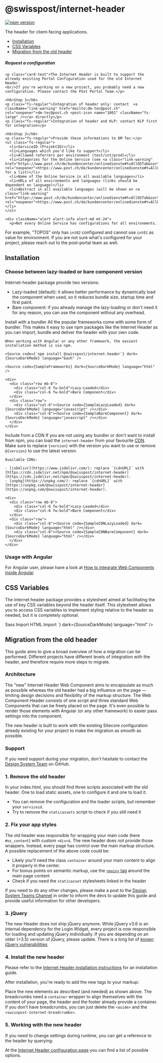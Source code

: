 
<Meta of={GettingStartedStories} />

# @swisspost/internet-header

[![npm version](https://badge.fury.io/js/@swisspost%2Finternet-header.svg)](https://badge.fury.io/js/@swisspost%2Finternet-header)

The header for client-facing applications.

<ul>
  <li><a href="#installation" target="_self">Installation</a></li>
  <li><a href="#css-variables" target="_self">CSS Variables</a></li>
  <li><a href="#migration-from-the-old-header" target="_self">Migration from the old header</a></li>
</ul>

<div class="card my-40">
  <div class="card-body">
    <h5 class="card-title">Request a configuration</h5>

    <p class="card-text">The Internet Header is built to support the already existing Portal Configuration used for the old Internet Header.
    <br/>If you're working on a new project, you probably need a new configuration. Please contact the Post Portal Team.</p>

    <h6>Step 1</h6>
    <p class="fs-regular">Integration of header only: contact  <a className="link-warning" href="mailto:dm-tec@post.ch" rel="noopener">dm-tec@post.ch <post-icon name="1001" className="fs-large" /></a> directly</p>
    <p class="fs-regular">Integration of header and KLP: contact KLP first for integration</p>

    <h6>Step 2</h6>
    <p class="fs-regular">Provide these informations to DM Tec:</p>
    <ul class="fs-regular">
      <li>ServiceID (ProjektID)</li>
      <li>Languages which you'd like to support</li>
      <li>Allowed referrers per environment (test/int/prod)</li>
      <li>Categories for the Online Service (see <a class="link-warning" href="https://www.post.ch/de/kundencenter/onlinedienste#t=AllOSTab&sort=%40servicez32xname%20ascending" rel="noopener">https://www.post.ch/de/kundencenter/onlinedienste#t=AllOSTab&sort=%40servicez32xname%20ascending</a> for a list)</li>
      <li>Name of the Online Service in all available languages</li>
      <li>URLs of all environments and languages (links should be dependent on language)</li>
      <li>Abstract in all available languages (will be shown on <a class="link-warning" href="https://www.post.ch/de/kundencenter/onlinedienste#t=AllOSTab&sort=%40servicez32xname%20ascending" rel="noopener">https://www.post.ch/de/kundencenter/onlinedienste#t=AllOSTab&sort=%40servicez32xname%20ascending</a>)</li>
    </ul>

    <div className="alert alert-info alert-md mt-24">
      <p>Not every Online Service has configurations for all environments.
For example, "TOPOS" only has `int02` configured and cannot use `int01` as value for environment.
If you are not sure what's configured for your project, please reach out to the post-portal team as well.</p>
    </div>
  </div>
</div>

## Installation

### Choose between lazy-loaded or bare component version

Internet-header package provide two versions:

- Lazy-loaded (default): it allows better performance by dynamically load the component when used, so it reduces bundle size, startup time and first paint.
- Bare component: if you already manage the lazy-loading or don't need it for any reason, you can use the component without any overhead.

<PostTabs>
  <PostTabHeader panel="with-bundler">Install with a bundler</PostTabHeader>
  <PostTabPanel name="with-bundler">
    All the popular frameworks come with some form of bundler.
    This makes it easy to use npm packages like the Internet Header as you can import,
    bundle and deliver the header with your own code.

    When working with Angular or any other framework, the easiest installation method is via npm.

    <Source code={`npm install @swisspost/internet-header`} dark={SourceDarkMode} language="bash" />

    <Source code={SampleFrameworks} dark={SourceDarkMode} language="html" />

    <div>
      <div class="row mb-8">
        <div class="col-6 fw-bold">Lazy-Loaded</div>
        <div class="col-6 fw-bold">Bare Component</div>
      </div>
      <div class="row">
        <div class="col-6"><Source code={SampleLazyLoaded} dark={SourceDarkMode} language="javascript" /></div>
        <div class="col-6"><Source code={SampleBareComponent} dark={SourceDarkMode} language="javascript" /></div>
      </div>
    </div>
  </PostTabPanel>

  <PostTabHeader panel="with-cdn">Include from a CDN</PostTabHeader>
  <PostTabPanel name="with-cdn">
    If you are not using any bundler or don't want to install from npm, you can load the `internet-header` from your favourite [CDN](https://en.wikipedia.org/wiki/Content_delivery_network).<br/>
    Make sure to replace `{version}` with the version you want to use or remove `@{version}` to use the latest version.

    Available CDNs:

    - [jsDelivr](https://www.jsdelivr.com/): replace `{cdnURL}` with [https://cdn.jsdelivr.net/npm/@swisspost/internet-header](https://cdn.jsdelivr.net/npm/@swisspost/internet-header).
    - [unpkg](https://unpkg.com/): replace `{cdnURL}` with [https://unpkg.com/@swisspost/internet-header](https://unpkg.com/@swisspost/internet-header).

    <div>
      <div class="row mb-8">
        <div class="col-6 fw-bold">Lazy-Loaded</div>
        <div class="col-6 fw-bold">Bare Component</div>
      </div>
      <div class="row">
        <div class="col-6"><Source code={SampleCDNLazyLoaded} dark={SourceDarkMode} language="html" /></div>
        <div class="col-6"><Source code={SampleCDNBareComponent} dark={SourceDarkMode} language="html" /></div>
      </div>
    </div>
  </PostTabPanel>
</PostTabs>

### Usage with Angular

For Angular user, please have a look at [How to integrate Web Components inside Angular](/?path=/docs/8426deb2-3d6d-4fcc-90e6-1ca9737b2ed0--docs#usage-of-web-components)

## CSS Variables

The internet header package provides a stylesheet aimed at facilitating the use of key CSS variables beyond the header itself.
This stylesheet allows you to access CSS variables to implement styling relative to the header as needed, but it is completely optional.

<PostTabs>
  <PostTabHeader panel="sass-import">Sass Import</PostTabHeader>
  <PostTabPanel name="sass-import">
    <Source code={`@use "@swisspost/internet-header/dist/swisspost-internet-header/swisspost-internet-header.css";`} dark={SourceDarkMode} language="scss" />
  </PostTabPanel>
  <PostTabHeader panel="html-import">HTML Import</PostTabHeader>
  <PostTabPanel name="html-import">
    <Source code={`<link rel="stylesheet" href="@swisspost/internet-header/dist/swisspost-internet-header/swisspost-internet-header.css"/>`} dark={SourceDarkMode} language="html" />
  </PostTabPanel>
</PostTabs>

## Migration from the old header

This guide aims to give a broad overview of how a migration can be performed.
Different projects have different levels of integration with the header,
and therefore require more steps to migrate.

### Architecture

The "new"
Internet Header Web Component aims
to encapsulate as much as possible whereas the old header had a big influence on the page —
limiting design decisions and flexibility of the markup structure.
The Web Component Header consists of one script and three standard Web Components that can be freely placed on the page.
It's even possible to render those elements with Angular
(or any other framework) to easier pass settings into the component.

The new header is built
to work with the existing Sitecore configuration
already existing for your project to make the migration as smooth as possible.

### Support

If you need support during your migration,
don't hesitate
to contact the [Design System Team](https://github.com/swisspost/design-system/discussions/categories/general) on GitHub.

### 1. Remove the old header

In your index.html, you should find three scripts associated with the old header.
One to load static assets, one to configure it and one to load it.

- You can remove the configuration and the loader scripts, but remember your `serviceid`.
- Try to remove the `staticassets` script to check if you still need it

<Source code={SampleOld} dark={true} language="html" />

### 2. Fix your app styles

The old header was responsible for wrapping your main code (here `#os_content`) with custom `<div>`s.
The new header does not provide those wrappers.
Instead, every page has control over the main markup structure.
A possible replacement of the above code could be:

<Source code={SampleFixAppStyles} dark={true} language="html" />

- Likely you'll need the class `container` around your main content to align it properly in the center.
- For bonus points on semantic markup, use the [`<main>` tag](https://developer.mozilla.org/en-US/docs/Web/HTML/Element/main) around the main page content
- Check if you need the `staticasset` stylesheets linked in the header

If you need to do any other changes,
please make a post to the [Design System Teams Channel](https://teams.microsoft.com/l/channel/19%3ae7fa68fb13eb40b4bf4604edea5f4b3e%40thread.tacv2/%25F0%259F%259A%2591%2520Support?groupId=123c7c9e-052a-40e6-98d3-6cc6d46bad0a&tenantId=3ae7c479-0cf1-47f4-8f84-929f364eff67)
in order to inform the devs to update this guide and provide useful information for other developers.

### 3. jQuery

The new Header does not ship jQuery anymore.
While jQuery v3.6 is an internal dependency for the Login Widget,
every project is now responsible for loading and updating jQuery individually.
If you are depending on an older (&lt;3.5) version of jQuery, please update.
There is a long list of [known jQuery vulnerabilities](https://security.snyk.io/package/npm/jquery).

### 4. Install the new header

Please refer to the [Internet Header installation instructions](/?path=/docs/9b02bcb2-3b6a-4271-b550-675a62ff3890--docs) for an installation guide.

After installation, you're ready to add the new tags to your markup:

<Source code={SampleInstall} dark={SourceDarkMode} language="html" />

Place the new elements as described (and needed) as shown above.
The breadcrumbs need a `container` wrapper to align themselves with the content of your page,
the header and the footer already provide a container.
If you don't have breadcrumbs, you can just delete the `<aside>` and the `<swisspost-internet-breadcrumbs>`.

### 5. Working with the new header

If you need to change settings during runtime, you can get a reference to the header by querying:

<Source code={SampleReference} dark={SourceDarkMode} language="typescript" />

At the [Internet Header configuration page](/?path=/docs/ebb11274-091b-4cb7-9a3f-3e0451c9a865--docs) you can find a list of possible options.
